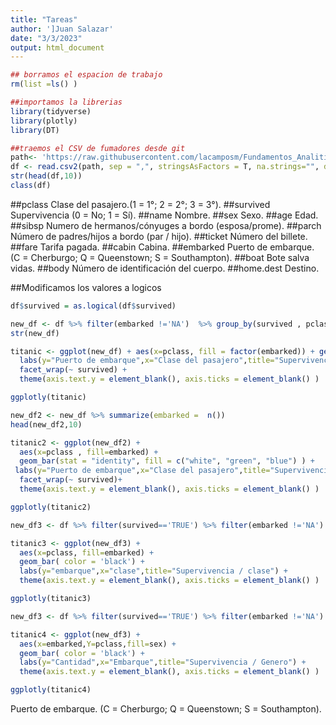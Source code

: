 ```yaml
---
title: "Tareas"
author: ']Juan Salazar'
date: "3/3/2023"
output: html_document
---
```


```r

## borramos el espacion de trabajo
rm(list =ls() )

##importamos la librerias
library(tidyverse)
library(plotly)
library(DT)
```

```r
##traemos el CSV de fumadores desde git
path<- 'https://raw.githubusercontent.com/lacamposm/Fundamentos_Analitica/main/data/titanic3.csv'
df <- read.csv2(path, sep = ",", stringsAsFactors = T, na.strings="", dec = ".")
str(head(df,10))
class(df)
```

##pclass        Clase del pasajero.(1 = 1°; 2 = 2°; 3 = 3°).
##survived      Supervivencia (0 = No; 1 = Sí).
##name          Nombre.
##sex           Sexo.
##age           Edad.
##sibsp         Numero de hermanos/cónyuges a bordo (esposa/prome).
##parch         Número de padres/hijos a bordo (par / hijo).
##ticket        Número del billete.
##fare          Tarifa pagada.
##cabin         Cabina.
##embarked      Puerto de embarque. (C = Cherburgo; Q = Queenstown; S = Southampton).
##boat          Bote salva vidas.
##body          Número de identificación del cuerpo.
##home.dest     Destino.

##Modificamos los valores a logicos

```r

df$survived = as.logical(df$survived)

new_df <- df %>% filter(embarked !='NA')  %>% group_by(survived , pclass , embarked) 
str(new_df)

titanic <- ggplot(new_df) + aes(x=pclass, fill = factor(embarked)) + geom_density() +
  labs(y="Puerto de embarque",x="Clase del pasajero",title="Supervivencia") +
  facet_wrap(~ survived) +
  theme(axis.text.y = element_blank(), axis.ticks = element_blank() ) 

ggplotly(titanic)

```
```r
new_df2 <- new_df %>% summarize(embarked =  n())
head(new_df2,10)

titanic2 <- ggplot(new_df2) + 
  aes(x=pclass , fill=embarked) +
  geom_bar(stat = "identity", fill = c("white", "green", "blue") ) +
 labs(y="Puerto de embarque",x="Clase del pasajero",title="Supervivencia") +
  facet_wrap(~ survived)+
  theme(axis.text.y = element_blank(), axis.ticks = element_blank() ) 

ggplotly(titanic2)

```
```r
new_df3 <- df %>% filter(survived=='TRUE') %>% filter(embarked !='NA')  %>% group_by(embarked,pclass) 

titanic3 <- ggplot(new_df3) +
  aes(x=pclass, fill=embarked) +
  geom_bar( color = 'black') +
  labs(y="embarque",x="clase",title="Supervivencia / clase") +
  theme(axis.text.y = element_blank(), axis.ticks = element_blank() ) 

ggplotly(titanic3)

```
```r
new_df3 <- df %>% filter(survived=='TRUE') %>% filter(embarked !='NA')  %>% group_by(embarked , pclass , sex) 

titanic4 <- ggplot(new_df3) +
  aes(x=embarked,Y=pclass,fill=sex) +
  geom_bar( color = 'black') +
  labs(y="Cantidad",x="Embarque",title="Supervivencia / Genero") +
  theme(axis.text.y = element_blank(), axis.ticks = element_blank() ) 

ggplotly(titanic4)
```
Puerto de embarque. (C = Cherburgo; Q = Queenstown; S = Southampton).

